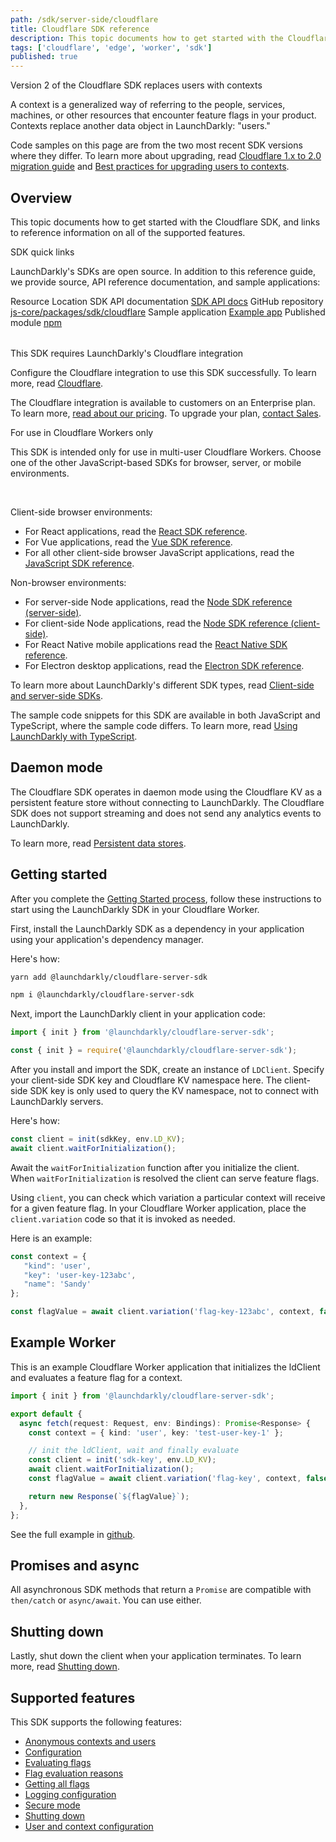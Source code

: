 ```yaml
---
path: /sdk/server-side/cloudflare
title: Cloudflare SDK reference
description: This topic documents how to get started with the Cloudflare SDK, and links to reference information on all of the supported features.
tags: ['cloudflare', 'edge', 'worker', 'sdk']
published: true
---
```


<Callout intent="info">
<CalloutTitle>Version 2 of the Cloudflare SDK replaces users with contexts</CalloutTitle>
<CalloutDescription>

A context is a generalized way of referring to the people, services, machines, or other resources that encounter feature flags in your product. Contexts replace another data object in LaunchDarkly: "users."

Code samples on this page are from the two most recent SDK versions where they differ. To learn more about upgrading, read [Cloudflare 1.x to 2.0 migration guide](/sdk/server-side/cloudflare/migration-1-to-2) and [Best practices for upgrading users to contexts](/guides/flags/upgrading-contexts).

</CalloutDescription>
</Callout>

## Overview

This topic documents how to get started with the Cloudflare SDK, and links to reference information on all of the supported features.

<Callout intent="primary">
<CalloutTitle>SDK quick links</CalloutTitle>
<CalloutDescription>

LaunchDarkly's SDKs are open source. In addition to this reference guide, we provide source, API reference documentation, and sample applications:

<Table>
  <TableHeader>
    <TableHeadCell>Resource</TableHeadCell>
    <TableHeadCell>Location</TableHeadCell>
  </TableHeader>
  <TableBody>
    <TableRow>
      <TableCell>SDK API documentation</TableCell>
      <TableCell><a href="https://launchdarkly.github.io/js-core/packages/sdk/cloudflare/docs/">SDK API docs</a></TableCell>
    </TableRow>
    <TableRow>
      <TableCell>GitHub repository</TableCell>
      <TableCell><a href="https://github.com/launchdarkly/js-core/tree/main/packages/sdk/cloudflare">js-core/packages/sdk/cloudflare</a></TableCell>
    </TableRow>
    <TableRow>
      <TableCell>Sample application</TableCell>
      <TableCell><a href="https://github.com/launchdarkly/js-core/tree/main/packages/sdk/cloudflare/example">Example app</a></TableCell>
    </TableRow>
    <TableRow>
      <TableCell>Published module</TableCell>
      <TableCell><a href="https://www.npmjs.com/package/@launchdarkly/cloudflare-server-sdk">npm</a></TableCell>
    </TableRow>
  </TableBody>
</Table>

</CalloutDescription>
</Callout>

<Callout intent="info">
  <CalloutTitle>This SDK requires LaunchDarkly's Cloudflare integration</CalloutTitle>
  <CalloutDescription>

Configure the Cloudflare integration to use this SDK successfully. To learn more, read [Cloudflare](/integrations/cloudflare).

The Cloudflare integration is available to customers on an Enterprise plan. To learn more, [read about our pricing](https://launchdarkly.com/pricing/). To upgrade your plan, [contact Sales](https://launchdarkly.com/contact-sales/).

  </CalloutDescription>
</Callout>

<Callout intent="info">
<CalloutTitle>For use in Cloudflare Workers only</CalloutTitle>
<CalloutDescription>

This SDK is intended only for use in multi-user Cloudflare Workers. Choose one of the other JavaScript-based SDKs for browser, server, or mobile environments.

<br/>

Client-side browser environments:
- For React applications, read the [React SDK reference](/sdk/client-side/react).
- For Vue applications, read the [Vue SDK reference](/sdk/client-side/vue).
- For all other client-side browser JavaScript applications, read the [JavaScript SDK reference](/sdk/client-side/javascript).

Non-browser environments:

- For server-side Node applications, read the [Node SDK reference (server-side)](/sdk/server-side/node-js).
- For client-side Node applications, read the [Node SDK reference (client-side)](/sdk/client-side/node-js).
- For React Native mobile applications read the [React Native SDK reference](/sdk/client-side/react/react-native).
- For Electron desktop applications, read the [Electron SDK reference](/sdk/client-side/electron).

To learn more about LaunchDarkly's different SDK types, read [Client-side and server-side SDKs](/sdk/concepts/client-side-server-side).

</CalloutDescription>
</Callout>

The sample code snippets for this SDK are available in both JavaScript and TypeScript, where the sample code differs. To learn more, read [Using LaunchDarkly with TypeScript](https://launchdarkly.com/blog/using-launchdarkly-with-typescript/).

## Daemon mode

The Cloudflare SDK operates in daemon mode using the Cloudflare KV as a persistent feature store without connecting to LaunchDarkly. The Cloudflare SDK does not support streaming and does not send any analytics events to LaunchDarkly.

To learn more, read [Persistent data stores](/sdk/concepts/data-stores#using-a-persistent-feature-store-without-connecting-to-launchdarkly).

## Getting started

After you complete the [Getting Started process](/home/getting-started), follow these instructions to start using the LaunchDarkly SDK in your Cloudflare Worker.

First, install the LaunchDarkly SDK as a dependency in your application using your application's dependency manager.

Here's how:

<CodeSample>
<CSTab label="yarn">

```bash
yarn add @launchdarkly/cloudflare-server-sdk
```

</CSTab>
<CSTab label="npm">

```bash
npm i @launchdarkly/cloudflare-server-sdk
```

</CSTab>
</CodeSample>

Next, import the LaunchDarkly client in your application code:

<CodeSample>
<CSTab label="TypeScript/JavaScript ES6">

```ts
import { init } from '@launchdarkly/cloudflare-server-sdk';
```

</CSTab>
<CSTab label="JavaScript CJS">

```js
const { init } = require('@launchdarkly/cloudflare-server-sdk');
```

</CSTab>

</CodeSample>

After you install and import the SDK, create an instance of `LDClient`. Specify your client-side SDK key and Cloudflare KV namespace here. The client-side SDK key is only used to query the KV namespace, not to connect with LaunchDarkly servers.

Here's how:

<CodeSample>
<CSTab label="TypeScript">

```js
const client = init(sdkKey, env.LD_KV);
await client.waitForInitialization();
```

</CSTab>
</CodeSample>

Await the `waitForInitialization` function after you initialize the client. When `waitForInitialization` is resolved the client can serve feature flags.

Using `client`, you can check which variation a particular context will receive for a given feature flag. In your Cloudflare Worker application, place the `client.variation` code so that it is invoked as needed.

Here is an example:

<CodeSample>
<CSTab label="TypeScript">

```typescript
const context = {
   "kind": 'user',
   "key": 'user-key-123abc',
   "name": 'Sandy'
};

const flagValue = await client.variation('flag-key-123abc', context, false);
```

</CSTab>
</CodeSample>

## Example Worker

This is an example Cloudflare Worker application that initializes the ldClient and evaluates a feature flag for a context.
<CodeSample>
<CSTab label="TypeScript">

```ts
import { init } from '@launchdarkly/cloudflare-server-sdk';

export default {
  async fetch(request: Request, env: Bindings): Promise<Response> {
    const context = { kind: 'user', key: 'test-user-key-1' };

    // init the ldClient, wait and finally evaluate
    const client = init('sdk-key', env.LD_KV);
    await client.waitForInitialization();
    const flagValue = await client.variation('flag-key', context, false);

    return new Response(`${flagValue}`);
  },
};
```

</CSTab>
</CodeSample>

See the full example in [github](https://github.com/launchdarkly/js-core/tree/main/packages/sdk/cloudflare/example).

## Promises and async

All asynchronous SDK methods that return a `Promise` are compatible with `then/catch` or `async/await`. You can use either.

## Shutting down

Lastly, shut down the client when your application terminates. To learn more, read [Shutting down](/sdk/features/shutdown#cloudflare).

## Supported features

This SDK supports the following features:

- [Anonymous contexts and users](/sdk/features/anonymous#cloudflare)
- [Configuration](/sdk/features/config#cloudflare)
- [Evaluating flags](/sdk/features/evaluating#cloudflare)
- [Flag evaluation reasons](/sdk/features/evaluation-reasons#cloudflare)
- [Getting all flags](/sdk/features/all-flags#cloudflare)
- [Logging configuration](/sdk/features/logging#cloudflare)
- [Secure mode](/sdk/features/secure-mode#cloudflare)
- [Shutting down](/sdk/features/shutdown#cloudflare)
- [User and context configuration](/sdk/features/user-context-config#cloudflare)
